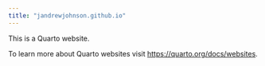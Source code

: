 ```yaml
---
title: "jandrewjohnson.github.io"
---
```


This is a Quarto website.

To learn more about Quarto websites visit <https://quarto.org/docs/websites>.
